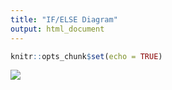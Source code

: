 ```yaml
---
title: "IF/ELSE Diagram"
output: html_document
---
```


```r
knitr::opts_chunk$set(echo = TRUE)
```

![](diagrams/if_else.png)
